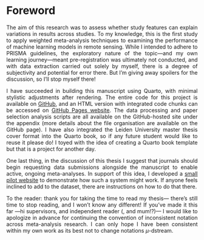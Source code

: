 # Foreword {.unnumbered .unlisted}

::: {style="text-align: justify"}
The aim of this research was to assess whether study features can explain variations in results across studies. To my knowledge, this is the first study to apply weighted meta-analysis techniques to examining the performance of machine learning models in remote sensing. While I intended to adhere to PRISMA guidelines, the exploratory nature of the topic---and my own learning journey---meant pre-registration was ultimately not conducted, and with data extraction carried out solely by myself, there is a degree of subjectivity and potential for error there. But I'm giving away spoilers for the discussion, so I'll stop myself there!

I have succeeded in building this manuscript using Quarto, with minimal stylistic adjustments after rendering. The entire code for this project is available on [GitHub](https://github.com/N-Leach/master_thesis_rs_meta-analysis), and an HTML version with integrated code chunks can be accessed on [GitHub Pages website](https://n-leach.github.io/master_thesis_rs_meta-analysis/). The data processing and paper selection analysis scripts are all available on the GitHub-hosted site under the appendix (more details about the file organisation are available on the GitHub page). I have also integrated the Leiden University master thesis cover format into the Quarto book, so if any future student would like to reuse it please do! I toyed with the idea of creating a Quarto book template but that is a project for another day.

One last thing, in the discussion of this thesis I suggest that journals should begin requesting data submissions alongside the manuscript to enable active, ongoing meta-analyses. In support of this idea, I developed a [small pilot website](https://n-leach.github.io/meta-analysis_rs/) to demonstrate how such a system might work. If anyone feels inclined to add to the dataset, there are instructions on how to do that there.

To the reader: thank you for taking the time to read my thesis--- there's still time to stop reading, and I won't know any different! If you've made it this far ---hi supervisors, and independent reader (, and mum!?)--- I would like to apologize in advance for continuing the convention of inconsistent notation across meta-analysis research. I can only hope I have been consistent within my own work as its best not to change notations $\mu$-dstream.
:::
